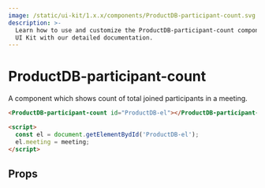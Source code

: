 ```yaml
---
image: /static/ui-kit/1.x.x/components/ProductDB-participant-count.svg
description: >-
  Learn how to use and customize the ProductDB-participant-count component in ProductDB's
  UI Kit with our detailed documentation.
---
```


# ProductDB-participant-count

A component which shows count of total joined participants in a meeting.

```html
<ProductDB-participant-count id="ProductDB-el"></ProductDB-participant-count>

<script>
  const el = document.getElementBydId('ProductDB-el');
  el.meeting = meeting;
</script>
```

## Props

<PropsTable of="ProductDB-participant-count" />

<head>
  <title>UI Kit ProductDB-participant-count</title>
</head>

